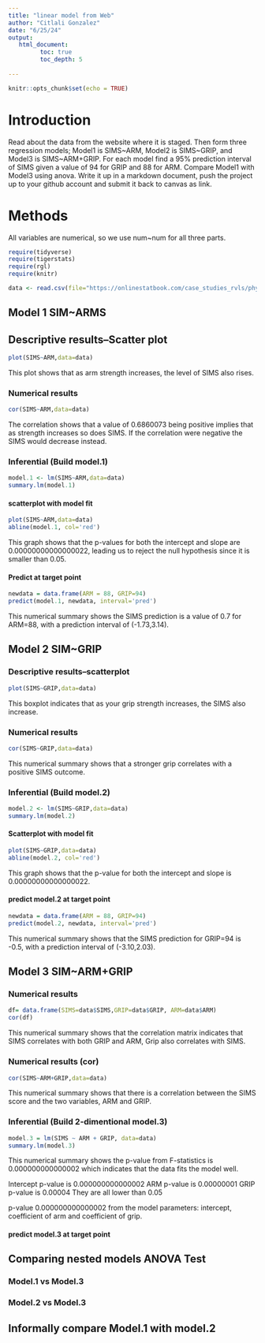 ```yaml
---
title: "linear model from Web"
author: "Citlali Gonzalez"
date: "6/25/24"
output:
   html_document:
         toc: true
         toc_depth: 5
        
---
```


```r
knitr::opts_chunk$set(echo = TRUE)
```

# Introduction

Read about the data from the website where it is staged.  Then form three regression models; Model1 is SIMS~ARM, Model2 is SIMS~GRIP, and Model3 is SIMS~ARM+GRIP. For each model find a 95% prediction interval of SIMS given a value of 94  for GRIP and 88 for ARM. Compare Model1 with Model3 using anova. Write it up in a markdown document, push the project up to your github account and submit it back to canvas as link. 

# Methods

All variables are numerical, so we use num~num for all three parts.


```r
require(tidyverse)
require(tigerstats)
require(rgl)
require(knitr)

```

```r
data <- read.csv(file="https://onlinestatbook.com/case_studies_rvls/physical_strength/data.txt",sep="",header=TRUE)  

```

## Model 1 SIM~ARMS 
 
## Descriptive results--Scatter plot

```r
plot(SIMS~ARM,data=data)
```

This plot shows that as arm strength increases, the level of SIMS also rises.


### Numerical results

```r
cor(SIMS~ARM,data=data)
```

The correlation shows that a value of 0.6860073 being positive implies that as strength increases so does SIMS. If the correlation were negative the SIMS would decrease instead.

### Inferential  (Build model.1)

```r
model.1 <- lm(SIMS~ARM,data=data)
summary.lm(model.1)
```

#### scatterplot with model fit

```r
plot(SIMS~ARM,data=data)
abline(model.1, col='red')
```

This graph shows that the p-values for both the intercept and slope are 0.00000000000000022, leading us to reject the null hypothesis since it is smaller than 0.05.

#### Predict at target point

```r
newdata = data.frame(ARM = 88, GRIP=94)
predict(model.1, newdata, interval='pred')
```

This numerical summary shows the SIMS prediction is a value of 0.7 for ARM=88, with a prediction interval of (-1.73,3.14).

## Model 2 SIM~GRIP

### Descriptive results--scatterplot

```r
plot(SIMS~GRIP,data=data)
```

This boxplot indicates that as your grip strength increases, the SIMS also increase.

### Numerical results 

```r
cor(SIMS~GRIP,data=data)
```

This numerical summary shows that a stronger grip correlates with a positive SIMS outcome.

### Inferential  (Build model.2)
  
```r
model.2 <- lm(SIMS~GRIP,data=data)
summary.lm(model.2)
```

#### Scatterplot with model fit

```r
plot(SIMS~GRIP,data=data)
abline(model.2, col='red')
```

This graph shows that the p-value for both the intercept and slope is 0.00000000000000022.


#### predict model.2 at target point

```r
newdata = data.frame(ARM = 88, GRIP=94)
predict(model.2, newdata, interval='pred')
```

This numerical summary shows that the SIMS prediction for GRIP=94 is -0.5, with a prediction interval of (-3.10,2.03). 

## Model 3 SIM~ARM+GRIP

### Numerical results 

```r

df= data.frame(SIMS=data$SIMS,GRIP=data$GRIP, ARM=data$ARM)
cor(df)
```
This numerical summary shows that the correlation matrix indicates that SIMS correlates with both GRIP and ARM, Grip also correlates with SIMS.

### Numerical results (cor)

```r
cor(SIMS~ARM+GRIP,data=data)
```
This numerical summary shows that there is a correlation between the SIMS score and the two variables, ARM and GRIP.

### Inferential  (Build 2-dimentional model.3)

```r
model.3 = lm(SIMS ~ ARM + GRIP, data=data)
summary.lm(model.3)
```

This numerical summary shows the p-value from F-statistics is 0.000000000000002 which indicates that the data fits the model well.

Intercept p-value is 0.000000000000002
ARM p-value is 0.00000001
GRIP p-value is 0.00004
They are all lower than 0.05

p-value 0.000000000000002 from the model parameters: intercept, coefficient of arm and coefficient of grip.

#### predict model.3 at target point


## Comparing nested models ANOVA Test

### Model.1 vs Model.3
### Model.2 vs Model.3

## Informally compare Model.1 with model.2

